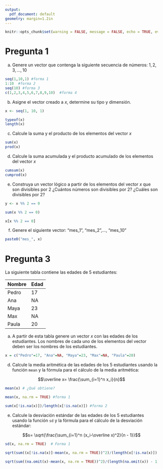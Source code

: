 ```yaml
---
output:
  pdf_document: default
geometry: margin=1.2in
---
```


\begin{center}
			\includegraphics[width=1.3cm]{logo.jpg}\\
			\LARGE{\textbf{R para Finanzas}}\\
			\textbf{Guía de Ejercicios 1}\\
			\vspace{0.2cm}
			\textit{Vectores, matrices, listas y data frames}
\end{center}
\vspace{1cm}
\begin{flushright}
  \textbf{Profesor}: \textit{Víctor Macías E.}  
\end{flushright}


\vspace{0.5cm}



```r
knitr::opts_chunk$set(warning = FALSE, message = FALSE, echo = TRUE, eval = FALSE)
```


# Pregunta 1

(a) Genere un vector que contenga la siguiente secuencia de números: ${1,2,3,...,10}$

```r
seq(1,10,1) #forma 1 
1:10  #forma 2
seq(10) #forma 3
c(1,2,3,4,5,6,7,8,9,10)  #forma 4
```

(b) Asigne el vector creado a $x$, determine su tipo y dimensión.

```r
x <- seq(1, 10, 1)

typeof(x)
length(x)
```

(c) Calcule la suma y el producto de los elementos del vector $x$

```r
sum(x)
prod(x)
```

(d) Calcule la suma acumulada y el producto acumulado de los elementos del vector $x$

```r
cumsum(x)
cumprod(x)
```


(e) Construya un vector lógico a partir de los elementos del vector $x$ que son divisibles por 2 ¿Cuántos números son divisibles por 2? ¿Cuáles son divisibles por 2?

```r
y <- x %% 2 == 0
```


```r
sum(x %% 2 == 0)
```


```r
x[x %% 2 == 0]
```


(f) Genere el siguiente vector: "mes_1", "mes_2",..., "mes_10" 

```r
paste0("mes_", x)
```

\vspace{0.5cm}

# Pregunta 3

La siguiente tabla contiene las edades de 5 estudiantes:

Nombre | Edad
--- |---
Pedro | 17
Ana | NA
Maya | 23
Max | NA
Paula | 20


(a) A partir de esta tabla genere un vector $x$ con las edades de los estudiantes. Los nombres de cada uno de los elementos del vector deben ser los nombres de los estudiantes.

```r
x = c("Pedro"=17, "Ana"=NA, "Maya"=23, "Max"=NA, "Paula"=20)
```


(d) Calcule la media aritmética de las edades de los 5 estudiantes usando la función `mean` y la fórmula para el cálculo de la media aritmética:

$$\overline x= \frac{\sum_{i=1}^n x_i}{n}$$

```r
mean(x) # ¿Qué obtiene?

```

```r
mean(x, na.rm = TRUE) #forma 1
```

```r
sum(x[!is.na(x)])/length(x[!is.na(x)]) #forma 2
```

(e) Calcule la desviación estándar de las edades de los 5 estudiantes usando la función `sd` y la fórmula para el cálculo de la desviación estándar:

$$s= \sqrt{\frac{\sum_{i=1}^n (x_i-\overline x)^2}{n - 1}}$$


```r
sd(x, na.rm = TRUE)  # Forma 1

sqrt(sum((x[!is.na(x)]-mean(x, na.rm = TRUE))^2)/(length(x[!is.na(x)]) - 1))   # Forma 2

sqrt(sum((na.omit(x)-mean(x, na.rm = TRUE))^2)/(length(na.omit(x)) - 1))     # Forma 3
```


